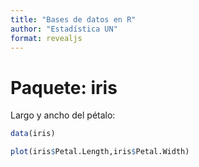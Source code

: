 ```yaml
---
title: "Bases de datos en R"
author: "Estadística UN"
format: revealjs
---
```


# Paquete: iris

Largo y ancho del pétalo:

``` r
data(iris)

plot(iris$Petal.Length,iris$Petal.Width)
```

